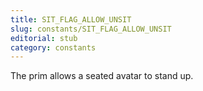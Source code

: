 ```yaml
---
title: SIT_FLAG_ALLOW_UNSIT
slug: constants/SIT_FLAG_ALLOW_UNSIT
editorial: stub
category: constants
---
```


<LSLConstant
	name="SIT_FLAG_ALLOW_UNSIT"
	type="integer"
	value="0x0002"
/>

The prim allows a seated avatar to stand up.
